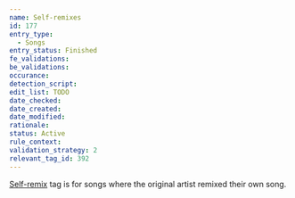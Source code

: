 ```yaml
---
name: Self-remixes
id: 177
entry_type:
  - Songs
entry_status: Finished
fe_validations:
be_validations:
occurance:
detection_script:
edit_list: TODO
date_checked:
date_created:
date_modified:
rationale:
status: Active
rule_context:
validation_strategy: 2
relevant_tag_id: 392
---
```


[Self-remix](https://vocadb.net/T/392/self-remix) tag is for songs where the original artist remixed their own song.
